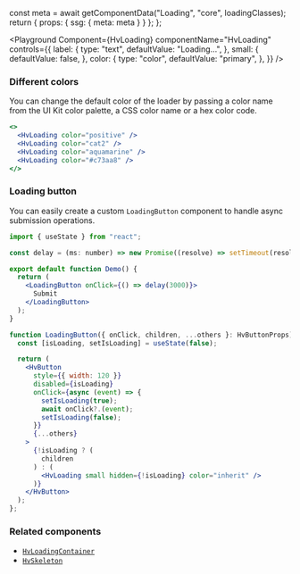 

  const meta = await getComponentData("Loading", "core", loadingClasses);
  return { props: { ssg: { meta: meta } } };
};

<Description />

<Page>

<Playground
  Component={HvLoading}
  componentName="HvLoading"
  controls={{
    label: {
      type: "text",
      defaultValue: "Loading...",
    },
    small: {
      defaultValue: false,
    },
    color: {
      type: "color",
      defaultValue: "primary",
    },
  }}
/>

### Different colors

You can change the default color of the loader by passing a color name from the UI Kit color palette, a CSS color name or a hex color code.

```jsx live
<>
  <HvLoading color="positive" />
  <HvLoading color="cat2" />
  <HvLoading color="aquamarine" />
  <HvLoading color="#c73aa8" />
</>
```

### Loading button

You can easily create a custom `LoadingButton` component to handle async submission operations.

```jsx live
import { useState } from "react";

const delay = (ms: number) => new Promise((resolve) => setTimeout(resolve, ms));

export default function Demo() {
  return (
    <LoadingButton onClick={() => delay(3000)}>
      Submit
    </LoadingButton>
  );
}

function LoadingButton({ onClick, children, ...others }: HvButtonProps) {
  const [isLoading, setIsLoading] = useState(false);

  return (
    <HvButton
      style={{ width: 120 }}
      disabled={isLoading}
      onClick={async (event) => {
        setIsLoading(true);
        await onClick?.(event);
        setIsLoading(false);
      }}
      {...others}
    >
      {!isLoading ? (
        children
      ) : (
        <HvLoading small hidden={!isLoading} color="inherit" />
      )}
    </HvButton>
  );
};
```

### Related components

- [`HvLoadingContainer`](/components/loadingContainer)
- [`HvSkeleton`](/components/skeleton)

</Page>
